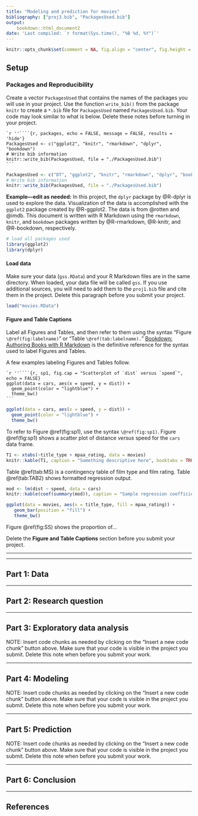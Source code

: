 ```yaml
---
title: "Modeling and prediction for movies"
bibliography: ["proj3.bib", "PackagesUsed.bib"]
output: 
    bookdown::html_document2
date: 'Last compiled: `r format(Sys.time(), "%B %d, %Y")`'
---
```


```r
knitr::opts_chunk$set(comment = NA, fig.align = "center", fig.height = 3, fig.width = 3, message = FALSE, warning = FALSE)
```

## Setup {-}

### Packages and Reproducibility {-}

Create a vector `PackagesUsed` that contains the names of the packages you will use in your project.  Use the function `write_bib()` from the package `knitr` to create a  `*.bib` file for `PackagesUsed` named `PackagesUsed.bib`.  Your code may look similar to what is below.  Delete these notes before turning in your project.

    `r ''````{r, packages, echo = FALSE, message = FALSE, results = 'hide'}
    PackagesUsed <- c("ggplot2", "knitr", "rmarkdown", "dplyr", "bookdown")
    # Write bib information
    knitr::write_bib(PackagesUsed, file = "./PackagesUsed.bib")
    ```

```r
PackagesUsed <- c("DT", "ggplot2", "knitr", "rmarkdown", "dplyr", "bookdown")
# Write bib information
knitr::write_bib(PackagesUsed, file = "./PackagesUsed.bib")
```

**Example---edit as needed:**  In this project, the `dplyr` package by @R-dplyr is used to explore the data.  Visualization of the data 
is accomplished with the `ggplot2` package created by @R-ggplot2. The data is from @rotten and @imdb.  This document is written with R Markdown using the `rmarkdown`, `knitr`, and `bookdown` packages written by @R-rmarkdown, @R-knitr, and @R-bookdown,  respectively.  


```r
# load all packages used
library(ggplot2)
library(dplyr)
```

#### Load data {-}


Make sure your data (`gss.RData`) and your R Markdown files are in the same directory. When loaded,
your data file will be called `gss`. If you use additional sources, you will need to add them to the `proj1.bib` file and cite them in the project. Delete this paragraph before you submit your project. 

```r
load("movies.RData")
```

#### Figure and Table Captions {-}

Label all Figures and Tables, and then refer to them using the syntax "Figure `\@ref(fig:labelname)`" or "Table `\@ref(tab:labelname).`"  [Bookdown: Authoring Books with R Markdown](https://bookdown.org/yihui/bookdown/) is the definitive reference for the syntax used to label Figures and Tables. 

A few examples labeling Figures and Tables follow.

    `r ''````{r, sp1, fig.cap = "Scatterplot of `dist` versus `speed`", echo = FALSE}
    ggplot(data = cars, aes(x = speed, y = dist)) + 
      geom_point(color = "lightblue") + 
      theme_bw()
    ```

```r
ggplot(data = cars, aes(x = speed, y = dist)) + 
  geom_point(color = "lightblue") + 
  theme_bw()
```
 
To refer to Figure \@ref(fig:sp1), use the syntax `\@ref(fig:sp1)`. Figure \@ref(fig:sp1) shows a scatter plot of distance *versus* speed for the `cars` data frame. 

```r
T1 <- xtabs(~title_type + mpaa_rating, data = movies)
knitr::kable(T1, caption = "Something descriptive here", booktabs = TRUE)
```

Table \@ref(tab:MS) is a contingency table of film type and film rating.  Table \@ref(tab:TAB2) shows formatted regression output.

```r
mod <- lm(dist ~ speed, data = cars)
knitr::kable(coef(summary(mod)), caption = "Sample regression coefficients", booktabs = TRUE)
```

```r
ggplot(data = movies, aes(x = title_type, fill = mpaa_rating)) + 
   geom_bar(position = "fill") +
   theme_bw()
```

Figure \@ref(fig:SS) shows the proportion of...


Delete the **Figure and Table Captions** section before you submit your project. 

* * *



* * *

## Part 1: Data {-}


* * *

## Part 2: Research question {-}



* * *

## Part 3: Exploratory data analysis {-}

NOTE: Insert code chunks as needed by clicking on the "Insert a new code chunk" 
button above. Make sure that your code is visible in the project you submit. 
Delete this note when before you submit your work.

* * *

## Part 4: Modeling {-}

NOTE: Insert code chunks as needed by clicking on the "Insert a new code chunk" 
button above. Make sure that your code is visible in the project you submit. 
Delete this note when before you submit your work.

* * *

## Part 5: Prediction {-}

NOTE: Insert code chunks as needed by clicking on the "Insert a new code chunk" 
button above. Make sure that your code is visible in the project you submit. 
Delete this note when before you submit your work.

* * *

## Part 6: Conclusion {-}


* * * 

## References
